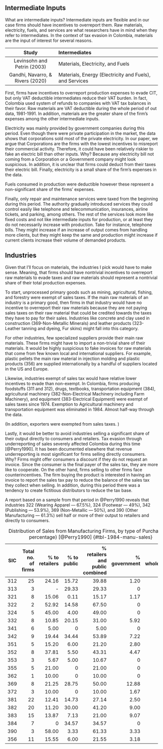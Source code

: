 ## Intermediate Inputs

What are intermediate inputs? Intermediate inputs are flexible and in our case firms should have incentives to overreport them. Raw materials, electricity, fuels, and services are what researchers have in mind when they refer to intermediates. In the context of tax evasion in Colombia, materials are the input of interest for several reasons. 

| Study | Intermediates|
|:-----:|:-------------|
| Levinsohn and Petrin (2003) | Materials, Electricity, and Fuels |
| Gandhi, Navarro, & Rivers (2020) | Materials, Energy (Electricity and Fuels), and Services |

First, firms have incentives to overreport production expenses to evade CIT, but only VAT deductible intermediates reduce their VAT burden. In fact, Colombia used system of refunds to companies with VAT tax balances in their favor. Raw materials are VAT deductible during the whole period of out data, 1981-1991. In addition, materials are the greater share of the firm's expenses among the other intermediate inputs. 

Electricity was mainly provided by government companies during this period. Even though there were private participation in the market, the data shows that corporations sold most of the private electricity. In our paper, we argue that Corporations are the firms with the lowest incentives to misreport their commercial activity. Therefore, it could have been relatively riskier to fake an electric bill than other inputs. Why? Because any electricity bill not coming from a Corporation or a Government company might look suspicious. In addition, it is unclear that firms could deduct from their taxes their electric bill. Finally, electricity is a small share of the firm's expenses in the data.

Fuels consumed in production were deductible however these represent a non-significant share of the firms' expenses.

Finally, only repair and maintenance services were taxed from the beginning during this period. The authority gradually introduced services they could control easily like telephone and telecommunication, insurances, airline tickets, and parking, among others. The rest of the services look more like fixed costs and not like intermediate inputs for production, or at least they do not necessarily increase with production. Take for instance, telephone bills. They might increase if an increase of output comes from handling more clients, but they might keep the same and production might increase if current clients increase their volume of demanded products.

## Industries

Given that I'll focus on materials, the industries I pick would have to make sense. Meaning, that firms should have nontrivial incentives to overreport raw materials to evade taxes and raw materials should represent a nontrivial share of their total production expenses.

To start, unprocessed primary goods such as mining, agricultural, fishing, and forestry were exempt of sales taxes. If the main raw materials of an industry is a primary good, then firms in that industry would have no incentive to overreport their raw materials because they are not paying sales taxes on their raw material that could be credited towards the taxes they have to pay for their sales. Industries like concrete and clay used in construction (369-Non-Metallic Minerals) and leather products (323-Leather tanning and dyeing, Fur skins) might fall into this category.

For other industries, few specialized suppliers provide their main raw materials. These firms might have to import a non-trivial share of their materials. It would be highly suspicious to fake invoices for raw materials that come from few known local and international suppliers. For example, plastic pellets the main raw material in injection molding and plastic products (356) are supplied internationally by a handful of suppliers located in the US and Europe. 

Likewise, industries exempt of sales tax would have relative lower incentives to evade than non-exempt. In Colombia, firms producing foodstuffs (311 and 312), drugs, textbooks, transportation equipment (384), agricultural machinery (382-Non-Electrical Machinery including Farm Machinery), and equipment (383-Electrical Equipment) were exempt of sales taxes since 1974. Exemption to Agricultural machinery and transportation equipment was eliminated in 1984. Almost half-way through the data.

(In addition, exporters were exempted from sales taxes. )

Lastly, it would be better to avoid industries selling a significant share of their output directly to consumers and retailers. Tax evasion through underreporting of sales severely affected Colombia during this time [@Perry1990]. It has been documented elsewhere that revenue underreporting is most significant for firms selling directly consumers. Why? Firms might offer consumers a discount if they do not request an invoice. Since the consumer is the final payer of the sales tax, they are more like to cooperate. On the other hand, firms selling to other firms face counterincentives. The firm buying the product is interested in having an invoice to report the sales tax pay to reduce the balance of the sales tax they collect when selling. In addition, during this period there was a tendency to create fictitious distributors to reduce the tax base. 

A report based on a sample from that period in @Perry1990 reveals that industries 322 (Wearing Apparel — 67.5\%), 324 (Footwear — 49\%), 342 (Publishing — 53.9\%), 369 (Non-Metallic — 50\%), and 390 (Other Manufacturing — 61.3\%) sell half or more of their output to retailers and directly to consumers.


| SIC    | Total no. of firms | % to retailers | % to public | % retailers and public combined | % government | % wholesalers |
|--------|-------------------:|---------------:|------------:|--------------------------------:|-------------:|--------------:|
| 312    | 25                 | 24.16          | 15.72       | 39.88                           | 1.20         | 58.92         |
| 313    | 3                  | -              | 29.33       | 29.33                           | 0            | 70.67         |
| 321    | 8                  | 15.06          | 0.11        | 15.17                           | 1.17         | 83.67         |
| 322    | 2                  | 52.92          | 14.58       | 67.50                           | 0            | 32.50         |
| 324    | 5                  | 45.00          | 4.00        | 49.00                           | 0            | 51.00         |
| 332    | 8                  | 10.85          | 20.15       | 31.00                           | 5.92         | 63.08         |
| 341    | 6                  | 5.00           | 0           | 5.00                            | 0            | 95.00         |
| 342    | 9                  | 19.44          | 34.44       | 53.89                           | 7.22         | 38.89         |
| 351    | 5                  | 15.20          | 6.00        | 21.20                           | 2.80         | 76.00         |
| 352    | 8                  | 37.81          | 5.50        | 43.31                           | 4.47         | 52.22         |
| 353    | 3                  | 5.67           | 5.00        | 10.67                           | 0            | 89.33         |
| 355    | 5                  | 21.00          | 0           | 21.00                           | 0            | 79.00         |
| 362    | 1                  | 10.00          | 0           | 10.00                           | 0            | 90.00         |
| 369    | 8                  | 21.25          | 28.75       | 50.00                           | 12.88        | 37.13         |
| 372    | 3                  | 10.00          | 0           | 10.00                           | 1.67         | 88.33         |
| 381    | 22                 | 12.41          | 14.73       | 27.14                           | 2.50         | 70.36         |
| 382    | 20                 | 11.20          | 30.00       | 41.20                           | 9.00         | 49.80         |
| 383    | 15                 | 13.87          | 7.13        | 21.00                           | 9.07         | 69.93         |
| 384    | 7                  | 0              | 34.57       | 34.57                           | 0            | 65.43         |
| 390    | 3                  | 58.00          | 3.33        | 61.33                           | 3.33         | 35.33         |
| 356    | 11                 | 15.55          | 6.00        | 21.55                           | 3.18         | 75.27         |
: Distribution of Sales from Manufacturing Firms, by type of Purchaser (in percentage) [@Perry1990] {#tbl-1984-manu-sales}